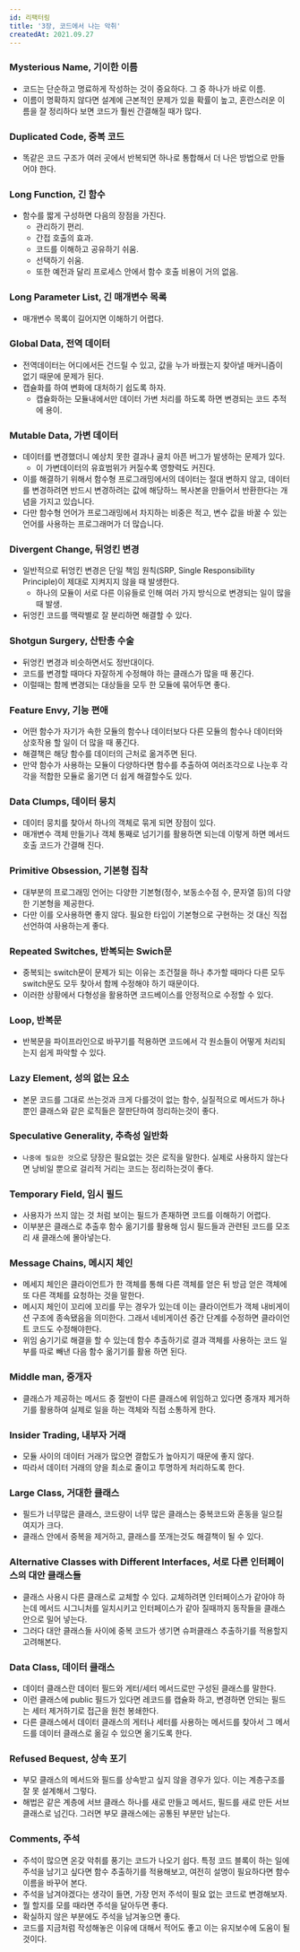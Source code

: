 ```yaml
---
id: 리팩터링
title: '3장, 코드에서 나는 악취'
createdAt: 2021.09.27
---
```


### Mysterious Name, 기이한 이름

- 코드는 단순하고 명료하게 작성하는 것이 중요하다. 그 중 하나가 바로 이름.
- 이름이 명확하지 않다면 설계에 근본적인 문제가 있을 확률이 높고, 혼란스러운 이름을 잘 정리하다 보면 코드가 훨씬 간결해질 때가 많다.

### Duplicated Code, 중복 코드

- 똑같은 코드 구조가 여러 곳에서 반복되면 하나로 통합해서 더 나은 방법으로 만들어야 한다.

### Long Function, 긴 함수

- 함수를 짧게 구성하면 다음의 장점을 가진다.
  - 관리하기 편리.
  - 간접 호출의 효과.
  - 코드를 이해하고 공유하기 쉬움.
  - 선택하기 쉬움.
  - 또한 예전과 달리 프로세스 안에서 함수 호출 비용이 거의 없음.

### Long Parameter List, 긴 매개변수 목록

- 매개변수 목록이 길어지면 이해하기 어렵다.

### Global Data, 전역 데이터

- 전역데이터는 어디에서든 건드릴 수 있고, 값을 누가 바꿨는지 찾아낼 매커니즘이 없기 때문에 문제가 된다.
- 캡슐화를 하여 변화에 대처하기 쉽도록 하자.
  - 캡슐화하는 모듈내에서만 데이터 가변 처리를 하도록 하면 변경되는 코드 추적에 용이.

### Mutable Data, 가변 데이터

- 데이터를 변경했더니 예상치 못한 결과나 골치 아픈 버그가 발생하는 문제가 있다.
  - 이 가변데이터의 유효범위가 커질수록 영향력도 커진다.
- 이를 해결하기 위해서 함수형 프로그래밍에서의 데이터는 절대 변하지 않고, 데이터를 변경하려면 반드시 변경하려는 값에 해당하느 복사본을 만들어서 반환한다는 개념을 가지고 있습니다.
- 다만 함수형 언어가 프로그래밍에서 차지하는 비중은 적고, 변수 값을 바꿀 수 있는 언어를 사용하는 프로그래머가 더 많습니다.

### Divergent Change, 뒤엉킨 변경

- 일반적으로 뒤엉킨 변경은 단일 책임 원칙(SRP, Single Responsibility Principle)이 제대로 지켜지지 않을 때 발생한다.
  - 하나의 모듈이 서로 다른 이유들로 인해 여러 가지 방식으로 변경되는 일이 많을 때 발생.
- 뒤엉킨 코드를 맥락별로 잘 분리하면 해결할 수 있다.

### Shotgun Surgery, 산탄총 수술

- 뒤엉킨 변경과 비슷하면서도 정반대이다.
- 코드를 변경할 때마다 자잘하게 수정해야 하는 클래스가 많을 때 풍긴다.
- 이럴때는 함께 변경되는 대상들을 모두 한 모듈에 묶어두면 좋다.

### Feature Envy, 기능 편애

- 어떤 함수가 자기가 속한 모듈의 함수나 데이터보다 다른 모듈의 함수나 데이터와 상호작용 할 일이 더 많을 때 풍긴다.
- 해결책은 해당 함수를 데이터의 근처로 옮겨주면 된다.
- 만약 함수가 사용하는 모듈이 다양하다면 함수를 추출하여 여러조각으로 나눈후 각각을 적합한 모듈로 옮기면 더 쉽게 해결할수도 있다.

### Data Clumps, 데이터 뭉치

- 데이터 뭉치를 찾아서 하나의 객체로 묶게 되면 장점이 있다.
- 매개변수 객체 만들기나 객체 통째로 넘기기를 활용하면 되는데 이렇게 하면 메서드 호출 코드가 간결해 진다.

### Primitive Obsession, 기본형 집착

- 대부분의 프로그래밍 언어는 다양한 기본형(정수, 보동소수점 수, 문자열 등)의 다양한 기본형을 제공한다.
- 다만 이를 오사용하면 좋지 않다. 필요한 타입이 기본형으로 구현하는 것 대신 직접 선언하여 사용하는게 좋다.

### Repeated Switches, 반복되는 Swich문

- 중복되는 switch문이 문제가 되는 이유는 조건절을 하나 추가할 때마다 다른 모두 switch문도 모두 찾아서 함께 수정해야 하기 때문이다.
- 이러한 상황에서 다형성을 활용하면 코드베이스를 안정적으로 수정할 수 있다.

### Loop, 반복문

- 반복문을 파이프라인으로 바꾸기를 적용하면 코드에서 각 원소들이 어떻게 처리되는지 쉽게 파악할 수 있다.

### Lazy Element, 성의 없는 요소

- 본문 코드를 그대로 쓰는것과 크게 다를것이 없는 함수, 실질적으로 메서드가 하나뿐인 클래스와 같은 로직들은 잘판단하여 정리하는것이 좋다.

### Speculative Generality, 추측성 일반화

- `나중에 필요한 것`으로 당장은 필요없는 것은 로직을 말한다. 실제로 사용하지 않는다면 낭비일 뿐으로 걸리적 거리는 코드는 정리하는것이 좋다.

### Temporary Field, 임시 필드

- 사용자가 쓰지 않는 것 처럼 보이는 필드가 존재하면 코드를 이해하기 어렵다.
- 이부분은 클래스로 추출후 함수 옮기기를 활용해 임시 필드들과 관련된 코드를 모조리 새 클래스에 몰아넣는다.

### Message Chains, 메시지 체인

- 메세지 체인은 클라이언트가 한 객체를 통해 다른 객체를 얻은 뒤 방금 얻은 객체에 또 다른 객체를 요청하는 것을 말한다.
- 메시지 체인이 꼬리에 꼬리를 무는 경우가 있는데 이는 클라이언트가 객체 내비게이션 구조에 종속됐음을 의미한다. 그래서 네비게이션 중간 단계를 수정하면 클라이언트 코드도 수정해야한다.
- 위임 숨기기로 해결을 할 수 있는데 함수 추출하기로 결과 객체를 사용하는 코드 일부를 따로 빼낸 다음 함수 옮기기를 활용 하면 된다.

### Middle man, 중개자

- 클래스가 제공하는 메서드 중 절반이 다른 클래스에 위임하고 있다면 중개자 제거하기를 활용하여 실제로 일을 하는 객체와 직접 소통하게 한다.

### Insider Trading, 내부자 거래

- 모듈 사이의 데이터 거래가 많으면 결합도가 높아지기 때문에 좋지 않다.
- 따라서 데이터 거래의 양을 최소로 줄이고 투명하게 처리하도록 한다.

### Large Class, 거대한 클래스

- 필드가 너무많은 클래스, 코드량이 너무 많은 클래스는 중복코드와 혼동을 일으킬 여지가 크다.
- 클래스 안에서 중복을 제거하고, 클래스를 쪼개는것도 해결책이 될 수 있다.

### Alternative Classes with Different Interfaces, 서로 다른 인터페이스의 대안 클래스들

- 클래스 사용시 다른 클래스로 교체할 수 있다. 교체하려면 인터페이스가 같아야 하는데 메서드 시그니처를 일치시키고 인터페이스가 같아 질때까지 동작들을 클래스 안으로 밀어 넣는다.
- 그러다 대안 클래스들 사이에 중복 코드가 생기면 슈퍼클래스 추출하기를 적용할지 고려해본다.

### Data Class, 데이터 클래스

- 데이터 클래스란 데이터 필드와 게터/세터 메서드로만 구성된 클래스를 말한다.
- 이런 클래스에 public 필드가 있다면 레코드를 캡슐화 하고, 변경하면 안되는 필드는 세터 제거하기로 접근을 원천 봉쇄한다.
- 다른 클래스에서 데이터 클래스의 게터나 세터를 사용하는 메서드를 찾아서 그 메서드를 데이터 클래스로 옮길 수 있으면 옮기도록 한다.

### Refused Bequest, 상속 포기

- 부모 클래스의 메서드와 필드를 상속받고 싶지 않을 경우가 있다. 이는 계층구조를 잘 못 설계해서 그렇다.
- 해법은 같은 계층에 서브 클래스 하나를 새로 만들고 메서드, 필드를 새로 만든 서브 클래스로 넘긴다. 그러면 부모 클래스에는 공통된 부분만 남는다.

### Comments, 주석

- 주석이 많으면 온갖 악취를 풍기는 코드가 나오기 쉽다. 특정 코드 블록이 하는 일에 주석을 남기고 싶다면 함수 추출하기를 적용해보고, 여전히 설명이 필요하다면 함수 이름을 바꾸어 본다.
- 주석을 남겨야겠다는 생각이 들면, 가장 먼저 주석이 필요 없는 코드로 변경해보자.
- 뭘 할지를 모를 때라면 주석을 달아두면 좋다.
- 확실하지 않은 부분에도 주석을 남겨놓으면 좋다.
- 코드를 지금처럼 작성해놓은 이유에 대해서 적어도 좋고 이는 유지보수에 도움이 될것이다.
